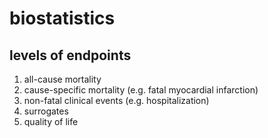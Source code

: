 # biostatistics

## levels of endpoints
1. all-cause mortality
2. cause-specific mortality (e.g. fatal myocardial infarction)
3. non-fatal clinical events (e.g. hospitalization)
4. surrogates
5. quality of life